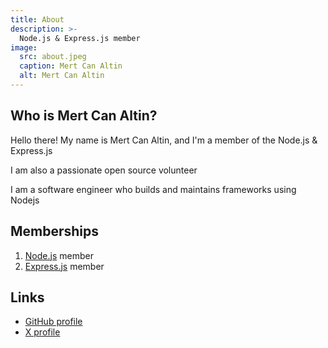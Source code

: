 ```yaml
---
title: About
description: >-
  Node.js & Express.js member 
image:
  src: about.jpeg
  caption: Mert Can Altin
  alt: Mert Can Altin
---
```


## Who is Mert Can Altin?

Hello there! My name is Mert Can Altin, and I'm a member of the Node.js & Express.js

I am also a passionate open source volunteer 

I am a software engineer who builds and maintains frameworks using Nodejs

## Memberships

1. [Node.js][nodejs-repository] member
2. [Express.js][expressjs-repository] member

## Links

- [GitHub profile][github-profile]
- [X profile][x-profile]

[nodejs-repository]: https://github.com/nodejs/node

[expressjs-repository]: https://github.com/expressjs/express

[github-profile]: https://github.com/mertcanaltin
[x-profile]: https://x.com/mecaltin
